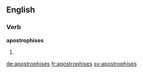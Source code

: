 ==English==

===Verb===
'''apostrophises'''

# {{en-third-person singular of|apostrophise}}


[[de:apostrophises]]
[[fr:apostrophises]]
[[sv:apostrophises]]